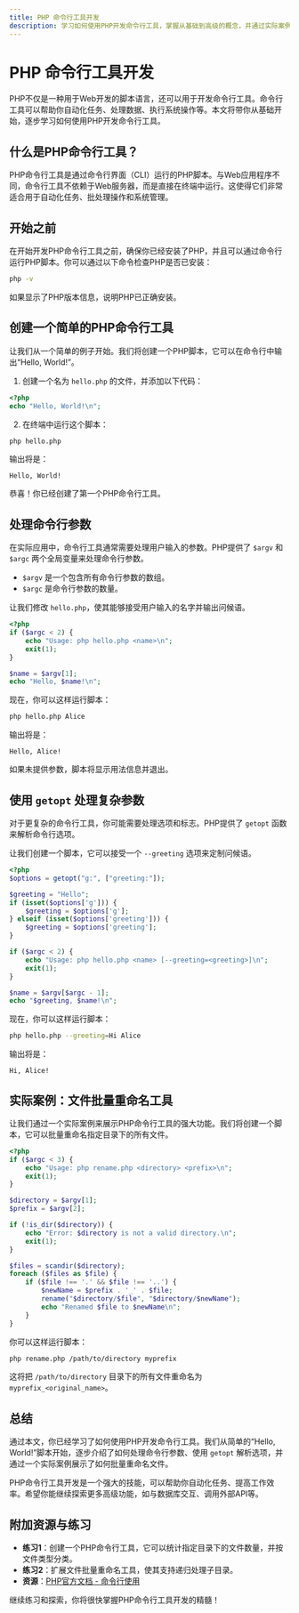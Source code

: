 ```yaml
---
title: PHP 命令行工具开发
description: 学习如何使用PHP开发命令行工具，掌握从基础到高级的概念，并通过实际案例理解其应用场景。
---
```


# PHP 命令行工具开发

PHP不仅是一种用于Web开发的脚本语言，还可以用于开发命令行工具。命令行工具可以帮助你自动化任务、处理数据、执行系统操作等。本文将带你从基础开始，逐步学习如何使用PHP开发命令行工具。

## 什么是PHP命令行工具？

PHP命令行工具是通过命令行界面（CLI）运行的PHP脚本。与Web应用程序不同，命令行工具不依赖于Web服务器，而是直接在终端中运行。这使得它们非常适合用于自动化任务、批处理操作和系统管理。

## 开始之前

在开始开发PHP命令行工具之前，确保你已经安装了PHP，并且可以通过命令行运行PHP脚本。你可以通过以下命令检查PHP是否已安装：

```bash
php -v
```

如果显示了PHP版本信息，说明PHP已正确安装。

## 创建一个简单的PHP命令行工具

让我们从一个简单的例子开始。我们将创建一个PHP脚本，它可以在命令行中输出“Hello, World!”。

1. 创建一个名为 `hello.php` 的文件，并添加以下代码：

```php
<?php
echo "Hello, World!\n";
```

2. 在终端中运行这个脚本：

```bash
php hello.php
```

输出将是：

```
Hello, World!
```

恭喜！你已经创建了第一个PHP命令行工具。

## 处理命令行参数

在实际应用中，命令行工具通常需要处理用户输入的参数。PHP提供了 `$argv` 和 `$argc` 两个全局变量来处理命令行参数。

- `$argv` 是一个包含所有命令行参数的数组。
- `$argc` 是命令行参数的数量。

让我们修改 `hello.php`，使其能够接受用户输入的名字并输出问候语。

```php
<?php
if ($argc < 2) {
    echo "Usage: php hello.php <name>\n";
    exit(1);
}

$name = $argv[1];
echo "Hello, $name!\n";
```

现在，你可以这样运行脚本：

```bash
php hello.php Alice
```

输出将是：

```
Hello, Alice!
```

如果未提供参数，脚本将显示用法信息并退出。

## 使用 `getopt` 处理复杂参数

对于更复杂的命令行工具，你可能需要处理选项和标志。PHP提供了 `getopt` 函数来解析命令行选项。

让我们创建一个脚本，它可以接受一个 `--greeting` 选项来定制问候语。

```php
<?php
$options = getopt("g:", ["greeting:"]);

$greeting = "Hello";
if (isset($options['g'])) {
    $greeting = $options['g'];
} elseif (isset($options['greeting'])) {
    $greeting = $options['greeting'];
}

if ($argc < 2) {
    echo "Usage: php hello.php <name> [--greeting=<greeting>]\n";
    exit(1);
}

$name = $argv[$argc - 1];
echo "$greeting, $name!\n";
```

现在，你可以这样运行脚本：

```bash
php hello.php --greeting=Hi Alice
```

输出将是：

```
Hi, Alice!
```

## 实际案例：文件批量重命名工具

让我们通过一个实际案例来展示PHP命令行工具的强大功能。我们将创建一个脚本，它可以批量重命名指定目录下的所有文件。

```php
<?php
if ($argc < 3) {
    echo "Usage: php rename.php <directory> <prefix>\n";
    exit(1);
}

$directory = $argv[1];
$prefix = $argv[2];

if (!is_dir($directory)) {
    echo "Error: $directory is not a valid directory.\n";
    exit(1);
}

$files = scandir($directory);
foreach ($files as $file) {
    if ($file !== '.' && $file !== '..') {
        $newName = $prefix . '_' . $file;
        rename("$directory/$file", "$directory/$newName");
        echo "Renamed $file to $newName\n";
    }
}
```

你可以这样运行脚本：

```bash
php rename.php /path/to/directory myprefix
```

这将把 `/path/to/directory` 目录下的所有文件重命名为 `myprefix_<original_name>`。

## 总结

通过本文，你已经学习了如何使用PHP开发命令行工具。我们从简单的“Hello, World!”脚本开始，逐步介绍了如何处理命令行参数、使用 `getopt` 解析选项，并通过一个实际案例展示了如何批量重命名文件。

PHP命令行工具开发是一个强大的技能，可以帮助你自动化任务、提高工作效率。希望你能继续探索更多高级功能，如与数据库交互、调用外部API等。

## 附加资源与练习

- **练习1**：创建一个PHP命令行工具，它可以统计指定目录下的文件数量，并按文件类型分类。
- **练习2**：扩展文件批量重命名工具，使其支持递归处理子目录。
- **资源**：[PHP官方文档 - 命令行使用](https://www.php.net/manual/en/features.commandline.php)

继续练习和探索，你将很快掌握PHP命令行工具开发的精髓！